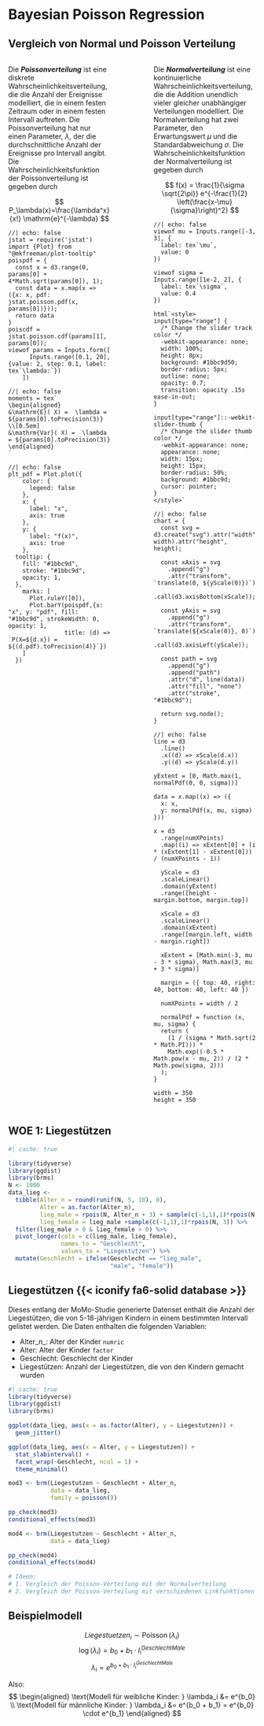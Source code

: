 # Bayesian Poisson Regression 
## Vergleich von Normal und Poisson Verteilung

:::: {.columns}

::: {.column width='45%'}
Die ***Poissonverteilung*** ist eine diskrete Wahrscheinlichkeitsverteilung, die die Anzahl der Ereignisse modelliert, die in einem festen Zeitraum oder in einem festen Intervall auftreten. Die Poissonverteilung hat nur einen Parameter, $\lambda$, der die durchschnittliche Anzahl der Ereignisse pro Intervall angibt. Die Wahrscheinlichkeitsfunktion der Poissonverteilung ist gegeben durch

$$
P_\lambda(x)=\frac{\lambda^x}{x!} \mathrm{e}^{-\lambda}
$$

```ojs
//| echo: false
jstat = require('jstat')
import {Plot} from "@mkfreeman/plot-tooltip"
poispdf = {
  const x = d3.range(0, params[0] + 4*Math.sqrt(params[0]), 1);
  const data = x.map(x => ({x: x, pdf: jstat.poisson.pdf(x, params[0])}));
  return data
}
poiscdf = jstat.poisson.cdf(params[1], params[0]);
viewof params = Inputs.form([
      Inputs.range([0.1, 20], {value: 2, step: 0.1, label: tex`\lambda:`})
    ])
```

```ojs
//| echo: false
moments = tex`
\begin{aligned}
&\mathrm{E}( X) =  \lambda = ${params[0].toPrecision(3)} \\[0.5em]
&\mathrm{Var}( X) =  \lambda  = ${params[0].toPrecision(3)} 
\end{aligned}
`
```

```ojs
//| echo: false
plt_pdf = Plot.plot({
    color: { 
      legend: false
    },
    x: {
      label: "x",
      axis: true
    },
    y: {
      label: "f(x)",
      axis: true
    },
  tooltip: {
    fill: "#1bbc9d",
    stroke: "#1bbc9d",
    opacity: 1,
  },
    marks: [
      Plot.ruleY([0]),
      Plot.barY(poispdf,{x: "x", y: "pdf", fill: "#1bbc9d", strokeWidth: 0, opacity: 1,
                title: (d) => `P(X=${d.x}) = ${(d.pdf).toPrecision(4)}`})
    ]
  })
```

:::

::: {.column width='10%'}

:::

::: {.column width='45%'}
Die ***Normalverteilung*** ist eine kontinuierliche Wahrscheinlichkeitsverteilung, die die Addition unendlich vieler gleicher unabhängiger Verteilungen modelliert. Die Normalverteilung hat zwei Parameter, den Erwartungswert $\mu$ und die Standardabweichung $\sigma$. Die Wahrscheinlichkeitsfunktion der Normalverteilung ist gegeben durch

$$
f(x) = \frac{1}{\sigma \sqrt{2\pi}} e^{-\frac{1}{2} \left(\frac{x-\mu}{\sigma}\right)^2}
$$

```ojs
//| echo: false
viewof mu = Inputs.range([-3, 3], {
  label: tex`\mu`,
  value: 0
})

viewof sigma = Inputs.range([1e-2, 2], {
  label: tex`\sigma`,
  value: 0.4
})

html`<style>
input[type="range"] {
  /* Change the slider track color */
  -webkit-appearance: none;
  width: 100%;
  height: 8px;
  background: #1bbc9d50;
  border-radius: 5px;
  outline: none;
  opacity: 0.7;
  transition: opacity .15s ease-in-out;
}

input[type="range"]::-webkit-slider-thumb {
  /* Change the slider thumb color */
  -webkit-appearance: none;
  appearance: none;
  width: 15px;
  height: 15px;
  border-radius: 50%;
  background: #1bbc9d;
  cursor: pointer;
}
</style>`
```


```ojs
//| echo: false
chart = {
  const svg = d3.create("svg").attr("width", width).attr("height", height);

  const xAxis = svg
    .append("g")
    .attr("transform", `translate(0, ${yScale(0)})`)
    .call(d3.axisBottom(xScale));

  const yAxis = svg
    .append("g")
    .attr("transform", `translate(${xScale(0)}, 0)`)
    .call(d3.axisLeft(yScale));

  const path = svg
    .append("g")
    .append("path")
    .attr("d", line(data))
    .attr("fill", "none")
    .attr("stroke", "#1bbc9d");

  return svg.node();
}
```


```ojs
//| echo: false
line = d3
  .line()
  .x((d) => xScale(d.x))
  .y((d) => yScale(d.y))
  
yExtent = [0, Math.max(1, normalPdf(0, 0, sigma))]

data = x.map((x) => ({
  x: x,
  y: normalPdf(x, mu, sigma)
}))

x = d3
  .range(numXPoints)
  .map((i) => xExtent[0] + (i * (xExtent[1] - xExtent[0])) / (numXPoints - 1))
  
  yScale = d3
  .scaleLinear()
  .domain(yExtent)
  .range([height - margin.bottom, margin.top])
  
  xScale = d3
  .scaleLinear()
  .domain(xExtent)
  .range([margin.left, width - margin.right])
  
  xExtent = [Math.min(-3, mu - 3 * sigma), Math.max(3, mu + 3 * sigma)]
  
  margin = ({ top: 40, right: 40, bottom: 40, left: 40 })
  
  numXPoints = width / 2
  
  normalPdf = function (x, mu, sigma) {
  return (
    (1 / (sigma * Math.sqrt(2 * Math.PI))) *
    Math.exp((-0.5 * Math.pow(x - mu, 2)) / (2 * Math.pow(sigma, 2)))
  );
}

width = 350
height = 350
```
:::

::::

## WOE 1: Liegestützen 
```r
#| cache: true

library(tidyverse)
library(ggdist)
library(brms)
N <- 1000
data_lieg <- 
  tibble(Alter_n = round(runif(N, 5, 18), 0),
         Alter = as.factor(Alter_n),
         lieg_male = rpois(N, Alter_n + 3) + sample(c(-1,1),1)*rpois(N, 3),
         lieg_female = lieg_male +sample(c(-1,1),1)*rpois(N, 3)) %>% 
  filter(lieg_male > 0 & lieg_female > 0) %>% 
  pivot_longer(cols = c(lieg_male, lieg_female),
               names_to = "Geschlecht",
               values_to = "Liegestutzen") %>% 
  mutate(Geschlecht = ifelse(Geschlecht == "lieg_male",
                             "male", "female"))
```

:::{.callout-note collapse=false appearance='default' icon=false}
## Liegestützen {{< iconify fa6-solid database >}}

Dieses entlang der MoMo-Studie generierte Datenset enthält die Anzahl der Liegestützen, die von 5-18-jährigen Kindern in einem bestimmten Intervall gelistet werden. Die Daten enthalten die folgenden Variablen:

* Alter_n_: Alter der Kinder `numric`
* Alter: Alter der Kinder `factor`
* Geschlecht: Geschlecht der Kinder
* Liegestützen: Anzahl der Liegestützen, die von den Kindern gemacht wurden
:::


```r
#| cache: true
library(tidyverse)
library(ggdist)
library(brms)

ggplot(data_lieg, aes(x = as.factor(Alter), y = Liegestutzen)) +
  geom_jitter()

ggplot(data_lieg, aes(x = Alter, y = Liegestutzen)) +
  stat_slabinterval() +
  facet_wrap(~Geschlecht, ncol = 1) +
  theme_minimal()

mod3 <- brm(Liegestutzen ~ Geschlecht + Alter_n, 
            data = data_lieg,
            family = poisson())

pp_check(mod3)
conditional_effects(mod3)

mod4 <- brm(Liegestutzen ~ Geschlecht + Alter_n, 
            data = data_lieg)

pp_check(mod4)
conditional_effects(mod4)

# Ideen:
# 1. Vergleich der Poisson-Verteilung mit der Normalverteilung
# 2. Vergleich der Poisson-Verteilung mit verschiedenen Linkfunktionen
```


## Beispielmodell
$$
Liegestuetzen_i \sim \operatorname{Poisson}(\lambda_i)
$$
$$
\operatorname{log}\left(\lambda_i\right) = b_0 + b_1 \cdot I^{GeschlechtMale}_i       
$$
$$
\lambda_i = e^{b_0 + b_1 \cdot I^{GeschlechtMale}_i}
$$

Also:
$$
\begin{aligned}
\text{Modell für weibliche Kinder: } \lambda_i &= e^{b_0} \\
\text{Modell für männliche Kinder: } \lambda_i &= e^{b_0 + b_1} = e^{b_0} \cdot e^{b_1}
\end{aligned}
$$

